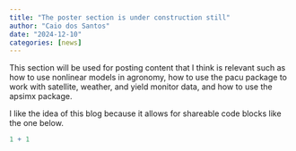 ```yaml
---
title: "The poster section is under construction still"
author: "Caio dos Santos"
date: "2024-12-10"
categories: [news]
---
```


This section will be used for posting content that I think is relevant such as how to use nonlinear models in agronomy, how to use the pacu package to work with satellite, weather, and yield monitor data, and how to use the apsimx package.

I like the idea of this blog because it allows for shareable code blocks like the one below.

```r
1 + 1
```
